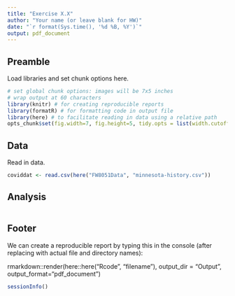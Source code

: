 ```yaml
---
title: "Exercise X.X"
author: "Your name (or leave blank for HW)"
date: "`r format(Sys.time(), '%d %B, %Y')`"
output: pdf_document
---
```


 

## Preamble

Load libraries and set chunk options here.

```r
# set global chunk options: images will be 7x5 inches
# wrap output at 60 characters 
library(knitr) # for creating reproducible reports
library(formatR) # for formatting code in output file
library(here) # to facilitate reading in data using a relative path
opts_chunk$set(fig.width=7, fig.height=5, tidy.opts = list(width.cutoff = 60), tidy = TRUE)  
```

## Data

Read in data.

```r
coviddat <- read.csv(here("FW8051Data", "minnesota-history.csv"))
```



## Analysis

```r

```


## Footer

We can create a reproducible report by typing this in the console (after replacing with actual file and directory names):
 
rmarkdown::render(here::here("Rcode", "filename"), output_dir = "Output", output_format="pdf_document")
  
  

```r
sessionInfo()
```

